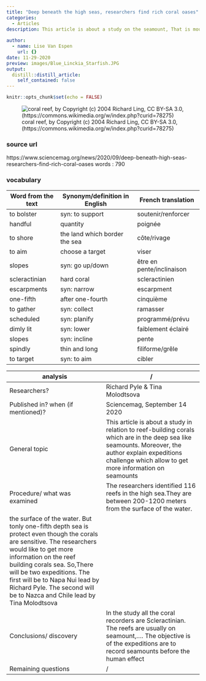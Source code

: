 ```yaml
---
title: "Deep beneath the high seas, researchers find rich coral oases"
categories:
  - Articles
description: This article is about a study on the seamount, That is mounts corals
  
author: 
  - name: Lise Van Espen
    url: {}
date: 11-29-2020
preview: images/Blue_Linckia_Starfish.JPG 
output:
  distill::distill_article:
    self_contained: false
---
```


```r
knitr::opts_chunk$set(echo = FALSE)
```

![coral reef, by Copyright (c) 2004 Richard Ling, CC BY-SA 3.0, (https://commons.wikimedia.org/w/index.php?curid=78275)](images/Blue_Linckia_Starfish.JPG)

### source url 
https://www.sciencemag.org/news/2020/09/deep-beneath-high-seas-researchers-find-rich-coral-oases
words : 790

### vocabulary 
|Word from the text|Synonym/definition in English|French translation|
| --- | --- | --- |
|to bolster|syn: to support|soutenir/renforcer|
|handful|quantity|poignée|
|to shore|the land which border the sea|côte/rivage|
|to aim|choose a target|viser|
|slopes|syn: go up/down|être en pente/inclinaison|
|scleractinian|hard coral|scleractinien|
|escarpments|syn: narrow|escarpment|
|one-fifth| after one-fourth|cinquième|
|to gather|syn: collect|ramasser|
|scheduled|syn: planify|programmé/prévu|
|dimly lit|syn: lower|faiblement éclairé|
|slopes|syn: incline|pente|
|spindly|thin and long|filiforme/grêle|
|to target|syn: to aim|cibler|

|analysis|/     |
| --- | --- |
|Researchers?|Richard Pyle & Tina Molodtsova|
|Published in? when (if mentioned)?|Sciencemag, September 14 2020|
|General topic|This article is about a study  in relation to reef-building corals which are in the deep sea like seamounts. Moreover, the author explain  expeditions challenge which allow to get more information on seamounts|
|Procedure/ what was examined|The researchers identified 116 reefs in the high sea.They are between 200-1200 meters from the surface of the water.
the surface of the water. But  tonly one-fifth depth sea is protect even though the corals are sensitive. The researchers would like to get more information on the reef building corals sea. So,There will be two expeditions. The first will be to Napa Nui lead by Richard Pyle. The second will be to Nazca and Chile lead by Tina Molodtsova|
|Conclusions/ discovery|In the study all the coral recorders are  Scleractinian. The reefs are usually on seamount,…. The objective is of the expeditions are to record seamounts before the human effect|
|Remaining questions|/|


